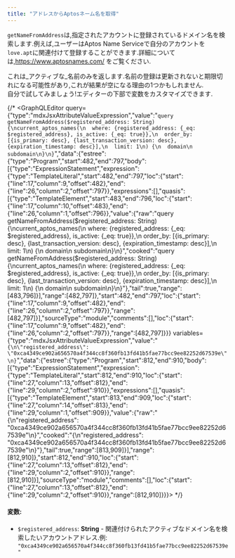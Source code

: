 ```yaml
---
title: "アドレスからAptosネーム名を取得"
---
```









`getNameFromAddress`は,指定されたアカウントに登録されているドメイン名を検索します.例えば,ユーザーはAptos Name Serviceで自分のアカウントを`love.apt`に関連付けて登録することができます.詳細については,https://www.aptosnames.com/ をご覧ください.

<Aside type="caution">
  これ&#x306F;_&#x30A2;クティブ&#x306A;_&#x540D;前のみを返します.名前の登録は更新されないと期限切れになる可能性があり,これが結果が空になる理由の1つかもしれません.
</Aside>

<Aside type="note">
  自分で試してみましょう!エディターの下部で変数をカスタマイズできます.
</Aside>

{/* <GraphQLEditor query={"type":"mdxJsxAttributeValueExpression","value":"`query getNameFromAddress($registered_address: String) {\ncurrent_aptos_names(\n  where: {registered_address: {_eq: $registered_address}, is_active: {_eq: true}},\n  order_by: [{is_primary: desc}, {last_transaction_version: desc}, {expiration_timestamp: desc}],\n  limit: 1\n) {\n  domain\n  subdomain\n}\n}`","data":{"estree":{"type":"Program","start":482,"end":797,"body":[{"type":"ExpressionStatement","expression":{"type":"TemplateLiteral","start":482,"end":797,"loc":{"start":{"line":17,"column":9,"offset":482},"end":{"line":26,"column":2,"offset":797}},"expressions":[],"quasis":[{"type":"TemplateElement","start":483,"end":796,"loc":{"start":{"line":17,"column":10,"offset":483},"end":{"line":26,"column":1,"offset":796}},"value":{"raw":"query getNameFromAddress($registered_address: String) {\ncurrent_aptos_names(\n  where: {registered_address: {_eq: $registered_address}, is_active: {_eq: true}},\n  order_by: [{is_primary: desc}, {last_transaction_version: desc}, {expiration_timestamp: desc}],\n  limit: 1\n) {\n  domain\n  subdomain\n}\n}","cooked":"query getNameFromAddress($registered_address: String) {\ncurrent_aptos_names(\n  where: {registered_address: {_eq: $registered_address}, is_active: {_eq: true}},\n  order_by: [{is_primary: desc}, {last_transaction_version: desc}, {expiration_timestamp: desc}],\n  limit: 1\n) {\n  domain\n  subdomain\n}\n}"},"tail":true,"range":[483,796]}],"range":[482,797]},"start":482,"end":797,"loc":{"start":{"line":17,"column":9,"offset":482},"end":{"line":26,"column":2,"offset":797}},"range":[482,797]}],"sourceType":"module","comments":[],"loc":{"start":{"line":17,"column":9,"offset":482},"end":{"line":26,"column":2,"offset":797}},"range":[482,797]}}} variables={"type":"mdxJsxAttributeValueExpression","value":"`{\n\"registered_address\": \"0xca4349ce902a656570a4f344cc8f360fb13fd41b5fae77bcc9ee82252d67539e\"\n}`","data":{"estree":{"type":"Program","start":812,"end":910,"body":[{"type":"ExpressionStatement","expression":{"type":"TemplateLiteral","start":812,"end":910,"loc":{"start":{"line":27,"column":13,"offset":812},"end":{"line":29,"column":2,"offset":910}},"expressions":[],"quasis":[{"type":"TemplateElement","start":813,"end":909,"loc":{"start":{"line":27,"column":14,"offset":813},"end":{"line":29,"column":1,"offset":909}},"value":{"raw":"{\n\"registered_address\": \"0xca4349ce902a656570a4f344cc8f360fb13fd41b5fae77bcc9ee82252d67539e\"\n}","cooked":"{\n\"registered_address\": \"0xca4349ce902a656570a4f344cc8f360fb13fd41b5fae77bcc9ee82252d67539e\"\n}"},"tail":true,"range":[813,909]}],"range":[812,910]},"start":812,"end":910,"loc":{"start":{"line":27,"column":13,"offset":812},"end":{"line":29,"column":2,"offset":910}},"range":[812,910]}],"sourceType":"module","comments":[],"loc":{"start":{"line":27,"column":13,"offset":812},"end":{"line":29,"column":2,"offset":910}},"range":[812,910]}}}></GraphQLEditor> */}

#### 変数:

- `$registered_address`: **String** - 関連付けられたアクティブなドメイン名を検索したいアカウントアドレス.例: `"0xca4349ce902a656570a4f344cc8f360fb13fd41b5fae77bcc9ee82252d67539e"`
